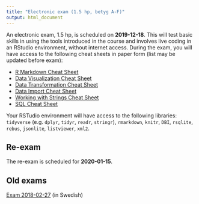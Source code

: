 ```yaml
---
title: "Electronic exam (1.5 hp, betyg A-F)"
output: html_document
---
```


An electronic exam,  1.5 hp, is scheduled on  **2019-12-18**. This will test basic skills in using the tools introduced in the course and involves live coding in an RStudio environment, without internet access. During the exam, you will have access to the following cheat sheets in paper form (list may be updated before exam):


* [R Markdown Cheat Sheet](https://github.com/rstudio/cheatsheets/raw/master/rmarkdown-2.0.pdf)
* [Data Visualization Cheat Sheet](https://github.com/rstudio/cheatsheets/raw/master/data-visualization-2.1.pdf)
* [Data Transformation Cheat Sheet](https://github.com/rstudio/cheatsheets/raw/master/data-transformation.pdf)
* [Data Import Cheat Sheet](https://github.com/rstudio/cheatsheets/raw/master/data-import.pdf)
* [Working with Strings Cheat Sheet](https://github.com/rstudio/cheatsheets/raw/master/strings.pdf)
* [SQL Cheat Sheet](http://files.zeroturnaround.com/pdf/zt_sql_cheat_sheet.pdf)

Your RSTudio environment will have access to the following libraries:
`tidyverse` (e.g. `dplyr`, `tidyr`, `readr`, `stringr`), `rmarkdown`, `knitr`, `DBI`, `rsqlite`, `rebus`, `jsonlite`, `listviewer`, `xml2`.

## Re-exam

The re-exam is scheduled for **2020-01-15**.

## Old exams

[Exam 2018-02-27](https://github.com/MT5013-HT18/Exam_20180227) (in Swedish)